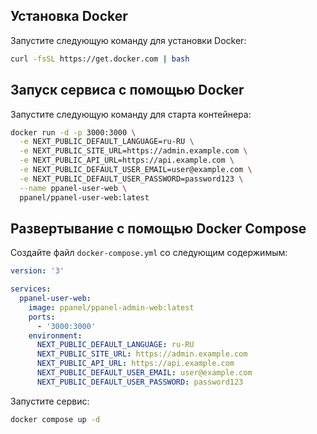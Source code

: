 ## Установка Docker

Запустите следующую команду для установки Docker:

```bash
curl -fsSL https://get.docker.com | bash
```

## Запуск сервиса с помощью Docker

Запустите следующую команду для старта контейнера:

```bash
docker run -d -p 3000:3000 \
  -e NEXT_PUBLIC_DEFAULT_LANGUAGE=ru-RU \
  -e NEXT_PUBLIC_SITE_URL=https://admin.example.com \
  -e NEXT_PUBLIC_API_URL=https://api.example.com \
  -e NEXT_PUBLIC_DEFAULT_USER_EMAIL=user@example.com \
  -e NEXT_PUBLIC_DEFAULT_USER_PASSWORD=password123 \
  --name ppanel-user-web \
  ppanel/ppanel-user-web:latest
```

## Развертывание с помощью Docker Compose

Создайте файл `docker-compose.yml` со следующим содержимым:

```yaml
version: '3'

services:
  ppanel-user-web:
    image: ppanel/ppanel-admin-web:latest
    ports:
      - '3000:3000'
    environment:
      NEXT_PUBLIC_DEFAULT_LANGUAGE: ru-RU
      NEXT_PUBLIC_SITE_URL: https://admin.example.com
      NEXT_PUBLIC_API_URL: https://api.example.com
      NEXT_PUBLIC_DEFAULT_USER_EMAIL: user@example.com
      NEXT_PUBLIC_DEFAULT_USER_PASSWORD: password123
```

Запустите сервис:

```bash
docker compose up -d
```


<Giscus />
